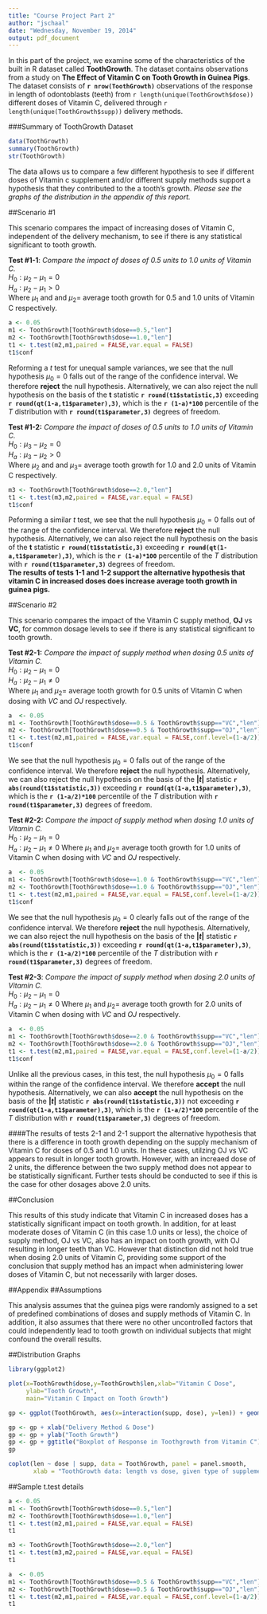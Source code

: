 ```yaml
---
title: "Course Project Part 2"
author: "jschaal"
date: "Wednesday, November 19, 2014"
output: pdf_document
---
```

In this part of the project, we examine some of the characteristics of the built in R dataset called **ToothGrowth**.  The dataset contains observations from a study on **The Effect of Vitamin C on Tooth Growth in Guinea Pigs**.   The dataset consists of **`r nrow(ToothGrowth)`** observations of the response in length of odontoblasts (teeth)  from `r length(unique(ToothGrowth$dose))` different doses of Vitamin C, delivered through  `r length(unique(ToothGrowth$supp))` delivery methods.  

###Summary of ToothGrowth Dataset
```r
data(ToothGrowth)
summary(ToothGrowth)
str(ToothGrowth)
```
The data allows us to compare a few different hypothesis to see if different doses of Vitamin c supplement and/or different supply methods support a hypothesis that they contributed to the a tooth's growth.  *Please see the graphs of the distribution in the appendix of this report.*  

##Scenario #1

This scenario compares the impact of increasing doses of Vitamin C, independent of the delivery mechanism, to see if there is any statistical significant to tooth growth.

**Test #1-1**: *Compare the impact of doses of 0.5 units to 1.0 units of Vitamin C.*  
$H_0: \mu_2-\mu_1 = 0$  
$H_a: \mu_2-\mu_1 > 0$   
Where $\mu_1$ and and $\mu_2 =$ average tooth growth for 0.5 and 1.0 units of Vitamin C respectively.    
```r
a <- 0.05
m1 <- ToothGrowth[ToothGrowth$dose==0.5,"len"]
m2 <- ToothGrowth[ToothGrowth$dose==1.0,"len"]
t1 <- t.test(m2,m1,paired = FALSE,var.equal = FALSE)
t1$conf
```

Reforming a *t* test for unequal sample variances, we see that the null hypothesis $\mu_0 = 0$  falls out of the range of the confidence interval.   We therefore **reject** the null hypothesis.  Alternatively, we can also reject the null hypothesis on the basis of the **t** statistic **`r round(t1$statistic,3)`** exceeding **`r round(qt(1-a,t1$parameter),3)`**, which is the **`r (1-a)*100`** percentile of the *T* distribution with **`r round(t1$parameter,3)`** degrees of freedom.   

**Test #1-2:** *Compare the impact of doses of 0.5 units to 1.0 units of Vitamin C.*     
$H_0: \mu_3-\mu_2 = 0$  
$H_a: \mu_3-\mu_2 > 0$     
Where $\mu_2$ and and $\mu_3 =$ average tooth growth for 1.0 and 2.0 units of Vitamin C respectively.
```r
m3 <- ToothGrowth[ToothGrowth$dose==2.0,"len"]
t1 <- t.test(m3,m2,paired = FALSE,var.equal = FALSE)
t1$conf
```   
Peforming a similar *t* test, we see that the null hypothesis $\mu_0 = 0$  falls out of the range of the confidence interval.   We therefore **reject** the null hypothesis.  Alternatively, we can also reject the null hypothesis on the basis of the **t** statistic **`r round(t1$statistic,3)`** exceeding **`r round(qt(1-a,t1$parameter),3)`**, which is the **`r (1-a)*100`** percentile of the *T* distribution with **`r round(t1$parameter,3)`** degrees of freedom.   
**The results of tests 1-1 and 1-2 support the alternative hypothesis that vitamin C in increased doses does increase average tooth growth in guinea pigs.**   

##Scenario #2

This scenario compares the impact of the Vitamin C supply method, **OJ** vs **VC**, for common dosage levels to see if there is any statistical significant to tooth growth.

**Test #2-1:** *Compare the impact of supply method when dosing 0.5 units of Vitamin C.*     
$H_0: \mu_2-\mu_1 = 0$  
$H_a: \mu_2-\mu_1 \neq 0$   
Where $\mu_1$ and $\mu_2 =$ average tooth growth for 0.5 units of Vitamin C when dosing with *VC* and *OJ* respectively.     
```r
a  <- 0.05
m1 <- ToothGrowth[ToothGrowth$dose==0.5 & ToothGrowth$supp=="VC","len"]
m2 <- ToothGrowth[ToothGrowth$dose==0.5 & ToothGrowth$supp=="OJ","len"]
t1 <- t.test(m2,m1,paired = FALSE,var.equal = FALSE,conf.level=(1-a/2))
t1$conf
```

We see that the null hypothesis $\mu_0 = 0$  falls out of the range of the confidence interval.   We therefore **reject** the null hypothesis.  Alternatively, we can also reject the null hypothesis on the basis of the **$|t|$** statistic **`r abs(round(t1$statistic,3))`** exceeding **`r round(qt(1-a,t1$parameter),3)`**, which is the **`r (1-a/2)*100`** percentile of the *T* distribution with **`r round(t1$parameter,3)`** degrees of freedom.   

**Test #2-2:** *Compare the impact of supply method when dosing 1.0 units of Vitamin C.*     
$H_0: \mu_2-\mu_1 = 0$  
$H_a: \mu_2-\mu_1 \neq 0$
Where $\mu_1$ and $\mu_2 =$ average tooth growth for 1.0 units of Vitamin C when dosing with *VC* and *OJ* respectively.       
```r
a  <- 0.05
m1 <- ToothGrowth[ToothGrowth$dose==1.0 & ToothGrowth$supp=="VC","len"]
m2 <- ToothGrowth[ToothGrowth$dose==1.0 & ToothGrowth$supp=="OJ","len"]
t1 <- t.test(m2,m1,paired = FALSE,var.equal = FALSE,conf.level=(1-a/2))
t1$conf
```

We see that the null hypothesis $\mu_0 = 0$ clearly falls out of the range of the confidence interval.   We therefore **reject** the null hypothesis.  Alternatively, we can also reject the null hypothesis on the basis of the **$|t|$** statistic **`r abs(round(t1$statistic,3))`** exceeding **`r round(qt(1-a,t1$parameter),3)`**, which is the **`r (1-a/2)*100`** percentile of the *T* distribution with **`r round(t1$parameter,3)`** degrees of freedom.

**Test #2-3**: *Compare the impact of supply method when dosing 2.0 units of Vitamin C.*  
$H_0: \mu_2-\mu_1 = 0$  
$H_a: \mu_2-\mu_1 \neq 0$
Where $\mu_1$ and $\mu_2 =$ average tooth growth for 2.0 units of Vitamin C when dosing with *VC* and *OJ* respectively.       
```r
a  <- 0.05
m1 <- ToothGrowth[ToothGrowth$dose==2.0 & ToothGrowth$supp=="VC","len"]
m2 <- ToothGrowth[ToothGrowth$dose==2.0 & ToothGrowth$supp=="OJ","len"]
t1 <- t.test(m2,m1,paired = FALSE,var.equal = FALSE,conf.level=(1-a/2))
t1$conf
```

Unlike all the previous cases, in this test, the null hypothesis $\mu_0 = 0$ falls within the range of the confidence interval.  We therefore **accept** the null hypothesis.  Alternatively, we can also **accept**  the null hypothesis on the basis of the **$|t|$** statistic **`r abs(round(t1$statistic,3))`** not exceeding **`r round(qt(1-a,t1$parameter),3)`**, which is the **`r (1-a/2)*100`** percentile of the *T* distribution with **`r round(t1$parameter,3)`** degrees of freedom.

####The results of tests 2-1 and 2-1 support the alternative hypothesis that there is a difference in tooth growth depending on the supply mechanism of Vitamin C for doses of 0.5 and 1.0 units.  In these cases, utilzing OJ vs VC appears to result in longer tooth growth.   However, with an increaed dose of 2 units, the difference between the two supply method does not appear to be statistically significant.  Further tests should be conducted to see if this is the case for other dosages above 2.0 units.

##Conclusion

This results of this study indicate that Vitamin C in increased doses has a statistically significant impact on tooth growth.  In addition, for at least moderate doses of Vitamin C (in this case 1.0 units or less), the choice of supply method, OJ vs VC, also has an impact on tooth growth, with OJ resulting in longer teeth than VC.  However that distinction did not hold true when dosing 2.0 units of Vitamin C, providing some support of the conclusion that supply method has an impact when administering lower doses of Vitamin C, but not necessarily with larger doses.

##Appendix
##Assumptions

This analysis assumes that the guinea pigs were randomly assigned to a set of predefined combinations of doses and supply methods of Vitamin C.  In addition, it also assumes that there were no other uncontrolled factors that could independently lead to tooth growth on individual subjects that might confound the overall results.

##Distribution Graphs
```r
library(ggplot2)

```
```r
plot(x=ToothGrowth$dose,y=ToothGrowth$len,xlab="Vitamin C Dose",
     ylab="Tooth Growth",
     main="Vitamin C Impact on Tooth Growth")
```
```r
gp <- ggplot(ToothGrowth, aes(x=interaction(supp, dose), y=len)) + geom_boxplot()
```
```r
gp <- gp + xlab("Delivery Method & Dose")
gp <- gp + ylab("Tooth Growth")
gp <- gp + ggtitle("Boxplot of Response in Toothgrowth from Vitamin C")
gp
```
```r
coplot(len ~ dose | supp, data = ToothGrowth, panel = panel.smooth,
       xlab = "ToothGrowth data: length vs dose, given type of supplement")
```   

##Sample t.test details
```r
a <- 0.05
m1 <- ToothGrowth[ToothGrowth$dose==0.5,"len"]
m2 <- ToothGrowth[ToothGrowth$dose==1.0,"len"]
t1 <- t.test(m2,m1,paired = FALSE,var.equal = FALSE)
t1
```
```r
m3 <- ToothGrowth[ToothGrowth$dose==2.0,"len"]
t1 <- t.test(m3,m2,paired = FALSE,var.equal = FALSE)
t1
```   
```r
a  <- 0.05
m1 <- ToothGrowth[ToothGrowth$dose==0.5 & ToothGrowth$supp=="VC","len"]
m2 <- ToothGrowth[ToothGrowth$dose==0.5 & ToothGrowth$supp=="OJ","len"]
t1 <- t.test(m2,m1,paired = FALSE,var.equal = FALSE,conf.level=(1-a/2))
t1
```